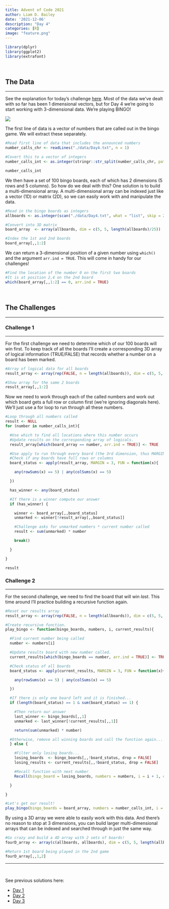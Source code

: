 ```yaml
---
title: Advent of Code 2021
author: Liam D. Bailey
date: '2021-12-06'
description: "Day 4"
categories: [R]
image: "feature.png"
---
```


```r

library(dplyr)
library(ggplot2)
library(extrafont)

```

</br>

## The Data

---

See the explanation for today's challenge [here](https://adventofcode.com/2021/day/4). Most of the data we've dealt with so far has been 1 dimensional vectors, but for Day 4 we're going to start working with 3-dimensional data. We're playing BINGO!

![](https://media.giphy.com/media/ummeQH0c3jdm2o3Olp/giphy.gif)

The first line of data is a vector of numbers that are called out in the bingo game. We will extract these separately.

```r

#Read first line of data that includes the announced numbers
number_calls_chr <- readLines("./data/Day4.txt", n = 1)

#Covert this to a vector of integers
number_calls_int <- as.integer(stringr::str_split(number_calls_chr, pattern = ",", simplify = TRUE))

number_calls_int

```

We then have a set of 100 bingo boards, each of which has 2 dimensions (5 rows and 5 columns). So how do we deal with this? One solution is to build a multi-dimensional array. A multi-dimensional array can be indexed just like a vector (1D) or matrix (2D), so we can easily work with and manipulate the data.

```r

#Read in the bingo boards as integers
allboards <- as.integer(scan("./data/Day4.txt", what = "list", skip = 2))

#Convert into 3D matrix
board_array  <- array(allboards, dim = c(5, 5, length(allboards)/25))

#Index the 1st and 2nd boards
board_array[,,1:2]

```

We can return a 3-dimensional position of a given number using `which()` and the argument `arr.ind = TRUE`. This will come in handy for our challenges!

```r

#Find the location of the number 0 on the first two boards
#It is at position 2,4 on the 2nd board
which(board_array[,,1:2] == 0, arr.ind = TRUE)

```

</br>

## The Challenges

---

### Challenge 1

---

For the first challenge we need to determine which of our 100 boards will win first. To keep track of all the boards I'll create a corresponding 3D array of logical information (TRUE/FALSE) that records whether a number on a board has been marked.

```r

#Array of logical data for all boards
result_array <- array(rep(FALSE, n = length(allboards)), dim = c(5, 5, length(allboards)/25))

#Show array for the same 2 boards
result_array[,,1:2]

```

Now we need to work through each of the called numbers and work out which board gets a full row or column first (we're ignoring diagonals here). We'll just use a for loop to run through all these numbers.

```r
#Loop through all numbers called
result <- NULL
for (number in number_calls_int){

  #Use which to find all locations where this number occurs
  #Update results on the corresponding array of logicals.
  result_array[which(board_array == number, arr.ind = TRUE)] <- TRUE

  #Use apply to run through every board (the 3rd dimension, thus MARGIN = 3)
  #Check if any boards have full rows or columns
  board_status <- apply(result_array, MARGIN = 3, FUN = function(x){

    any(rowSums(x) == 5) | any(colSums(x) == 5)

  })

  has_winner <- any(board_status)

  #If there is a winner compute our answer
  if (has_winner) {

    winner <- board_array[,,board_status]
    unmarked <- winner[!result_array[,,board_status]]

    #Challenge asks for unmarked numbers * current number called
    result <- sum(unmarked) * number

    break()

  }

}

result

```

### Challenge 2

---
  
For the second challenge, we need to find the board that will win *last*. This time around I'll practice building a recursive function again.

```r

#Reset our results array
result_array <- array(rep(FALSE, n = length(allboards)), dim = c(5, 5, length(allboards)/25))

```

```r

#Create recursive function.
play_bingo <- function(bingo_boards, numbers, i, current_results){

  #Find current number being called
  number <- numbers[i]

  #Update results board with new number called.
  current_results[which(bingo_boards == number, arr.ind = TRUE)] <- TRUE

  #Check status of all boards
  board_status <- apply(current_results, MARGIN = 3, FUN = function(x){

    any(rowSums(x) == 5) | any(colSums(x) == 5)

  })

  #If there is only one board left and it is finished...
  if (length(board_status) == 1 & sum(board_status) == 1) {

    #Then return our answer
    last_winner <- bingo_boards[,,1]
    unmarked <- last_winner[!current_results[,,1]]

    return(sum(unmarked) * number)

  #Otherwise, remove all winning boards and call the function again...
  } else {

    #Filter only losing boards...
    losing_boards  <- bingo_boards[,,!board_status, drop = FALSE]
    losing_results <- current_results[,,!board_status, drop = FALSE]

    #Recall function with next number
    Recall(bingo_board = losing_boards, numbers = numbers, i = i + 1, current_results = losing_results)

  }

}

```

```r

#Let's get our result!
play_bingo(bingo_boards = board_array, numbers = number_calls_int, i = 1, current_results = result_array)

```

By using a 3D array we were able to easily work with this data. And there's no reason to stop at 3 dimensions, you can build larger multi-dimensional arrays that can be indexed and searched through in just the same way.

```r

#Go crazy and build a 4D array with 2 sets of boards!
fourD_array <- array(c(allboards, allboards), dim = c(5, 5, length(allboards)/25, 2))

#Return 1st board being played in the 2nd game
fourD_array[,,1,2]

```

---

</br>

See previous solutions here:

- [Day 1](https://www.liamdbailey.com/post/advent-of-code-2021/)
- [Day 2](https://www.liamdbailey.com/post/advent-of-code-day-2/)
- [Day 3](https://www.liamdbailey.com/post/advent-of-code-day-3/)
